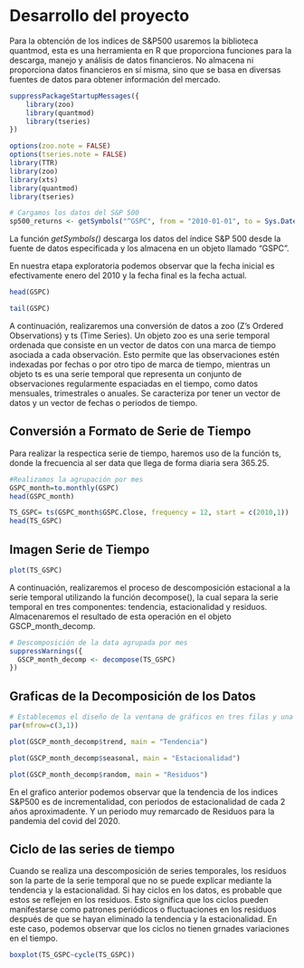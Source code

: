 # Desarrollo del proyecto

Para la obtención de los indices de S&P500 usaremos la biblioteca quantmod, esta es una herramienta en R que proporciona funciones para la descarga, manejo y análisis de datos financieros. No almacena ni proporciona datos financieros en sí misma, sino que se basa en diversas fuentes de datos para obtener información del mercado.

```r
suppressPackageStartupMessages({
    library(zoo)
    library(quantmod)
    library(tseries)  
})
```

```r
options(zoo.note = FALSE)
options(tseries.note = FALSE)
library(TTR)
library(zoo)
library(xts)
library(quantmod)
library(tseries)
```

```r

# Cargamos los datos del S&P 500
sp500_returns <- getSymbols("^GSPC", from = "2010-01-01", to = Sys.Date())

```
La función  *getSymbols()* descarga los datos del índice S&P 500 desde la fuente de datos especificada y los almacena en un objeto llamado "GSPC".

En nuestra etapa exploratoria podemos observar que la fecha inicial es efectivamente enero del 2010 y la fecha final es la fecha actual.

```r
head(GSPC)
```

```r
tail(GSPC)
```
A continuación, realizaremos una conversión de datos a zoo (Z's Ordered Observations) y ts (Time Series). Un objeto zoo es una serie temporal ordenada que consiste en un vector de datos con una marca de tiempo asociada a cada observación. Esto permite que las observaciones estén indexadas por fechas o por otro tipo de marca de tiempo, mientras un objeto ts es una serie temporal que representa un conjunto de observaciones regularmente espaciadas en el tiempo, como datos mensuales, trimestrales o anuales. Se caracteriza por tener un vector de datos y un vector de fechas o periodos de tiempo.

## Conversión a Formato de Serie de Tiempo

Para realizar la respectica serie de tiempo, haremos uso de la función ts, donde la frecuencia al ser data que llega de forma diaria sera 365.25.

```r
#Realizamos la agrupación por mes
GSPC_month=to.monthly(GSPC)
head(GSPC_month)
```


```r
TS_GSPC= ts(GSPC_month$GSPC.Close, frequency = 12, start = c(2010,1))
head(TS_GSPC)
```

## Imagen Serie de Tiempo

```r
plot(TS_GSPC)
```
A continuación, realizaremos el proceso de descomposición estacional a la serie temporal utilizando la función decompose(), la cual separa la serie temporal en tres componentes: tendencia, estacionalidad y residuos. Almacenaremos el resultado de esta operación en el objeto GSCP_month_decomp.

```r
# Descomposición de la data agrupada por mes
suppressWarnings({
  GSCP_month_decomp <- decompose(TS_GSPC)
})

```

## Graficas de la Decomposición de los Datos

```r
# Establecemos el diseño de la ventana de gráficos en tres filas y una columna
par(mfrow=c(3,1))

plot(GSCP_month_decomp$trend, main = "Tendencia")

plot(GSCP_month_decomp$seasonal, main = "Estacionalidad")

plot(GSCP_month_decomp$random, main = "Residuos")
```

En el grafico anterior podemos observar que la tendencia de los indices S&P500 es de incrementalidad, con periodos de estacionalidad de cada 2 años aproximadente. Y un periodo muy remarcado de Residuos para la pandemia del covid del 2020.

## Ciclo de las series de tiempo

Cuando se realiza una descomposición de series temporales, los residuos son la parte de la serie temporal que no se puede explicar mediante la tendencia y la estacionalidad. Si hay ciclos en los datos, es probable que estos se reflejen en los residuos. Esto significa que los ciclos pueden manifestarse como patrones periódicos o fluctuaciones en los residuos después de que se hayan eliminado la tendencia y la estacionalidad. En  este caso, podemos observar que los ciclos no tienen grnades variaciones en el tiempo.

```r
boxplot(TS_GSPC~cycle(TS_GSPC))
```
